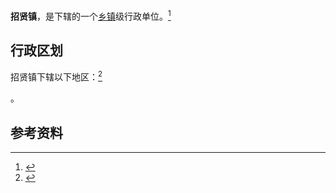 {{中国乡级行政区|14/11/24/108/000}}

'''招贤镇'''，是{{PRC admin/fullname|14/11/24/108/000|3}}下辖的一个[[乡镇|乡镇]]级行政单位。<ref>{{PRC admin/ref sgc|{{PRC admin/parent|14/11/24/108/000}}}}</ref>

== 行政区划 ==

招贤镇下辖以下地区：<ref>{{PRC admin/ref sgc|14/11/24/108/000}}</ref>

{{PRC admin/children|14/11/24/108/000}}。

== 参考资料 ==

{{reflist}}

{{行政区划小作品}}
{{PRC admin/navcat|14/11/24/108/000}}